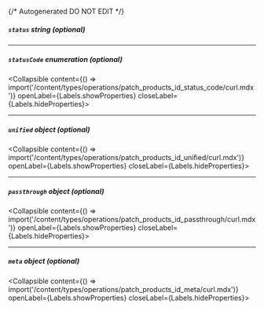 {/* Autogenerated DO NOT EDIT  */}

##### `status` _string (optional)_

---
##### `statusCode` _enumeration (optional)_
<Collapsible content={() => import('/content/types/operations/patch_products_id_status_code/curl.mdx')} openLabel={Labels.showProperties} closeLabel={Labels.hideProperties}>
</Collapsible>

---
##### `unified` _object (optional)_
<Collapsible content={() => import('/content/types/operations/patch_products_id_unified/curl.mdx')} openLabel={Labels.showProperties} closeLabel={Labels.hideProperties}>
</Collapsible>

---
##### `passthrough` _object (optional)_
<Collapsible content={() => import('/content/types/operations/patch_products_id_passthrough/curl.mdx')} openLabel={Labels.showProperties} closeLabel={Labels.hideProperties}>
</Collapsible>

---
##### `meta` _object (optional)_
<Collapsible content={() => import('/content/types/operations/patch_products_id_meta/curl.mdx')} openLabel={Labels.showProperties} closeLabel={Labels.hideProperties}>
</Collapsible>


